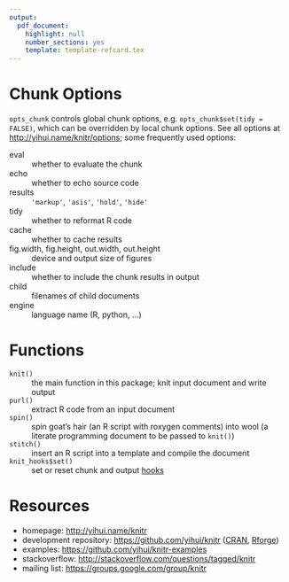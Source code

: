 ```yaml
---
output:
  pdf_document:
    highlight: null
    number_sections: yes
    template: template-refcard.tex
---
```


<!--
%\VignetteEngine{knitr::rmarkdown}
%\VignetteIndexEntry{knitr Reference Card}
-->

# Chunk Options

`opts_chunk` controls global chunk options, e.g.
`opts_chunk$set(tidy = FALSE)`, which can be overridden by local chunk
options. See all options at <http://yihui.name/knitr/options>; some
frequently used options:

eval
:   whether to evaluate the chunk

echo
:   whether to echo source code

results
:   `'markup'`, `'asis'`, `'hold'`, `'hide'`

tidy
:   whether to reformat R code

cache
:   whether to cache results

fig.width, fig.height, out.width, out.height
:   device and output size of figures

include
:   whether to include the chunk results in output

child
:   filenames of child documents

engine
:   language name (R, python, ...)


# Functions

`knit()`
:   the main function in this package; knit input document and write
    output

`purl()`
:   extract R code from an input document

`spin()`
:   spin goat's hair (an R script with roxygen comments) into wool (a
    literate programming document to be passed to `knit()`)

`stitch()`
:   insert an R script into a template and compile the document

`knit_hooks$set()`
:   set or reset chunk and output [hooks](http://yihui.name/knitr/hooks)

# Resources

-   homepage: <http://yihui.name/knitr>
-   development repository: <https://github.com/yihui/knitr>
    ([CRAN](http://cran.rstudio.com/package=knitr),
    [Rforge](http://rforge.net/knitr))
-   examples: <https://github.com/yihui/knitr-examples>
-   stackoverflow: <http://stackoverflow.com/questions/tagged/knitr>
-   mailing list: <https://groups.google.com/group/knitr>
